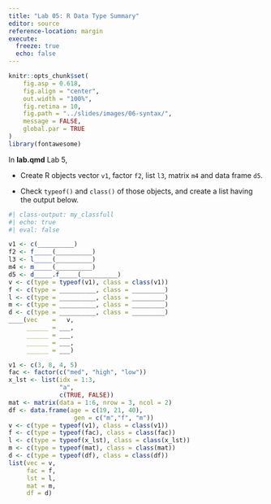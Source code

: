 ```yaml
---
title: "Lab 05: R Data Type Summary"
editor: source
reference-location: margin
execute:
  freeze: true
  echo: false
---
```


```r
knitr::opts_chunk$set(
    fig.asp = 0.618,
    fig.align = "center",
    out.width = "100%",
    fig.retina = 10,
    fig.path = "../slides/images/06-syntax/",
    message = FALSE,
    global.par = TRUE
)
library(fontawesome)
```

::: callout-note

:::

In **lab.qmd** Lab 5,

- Create R objects vector `v1`, factor `f2`, list `l3`, matrix `m4` and data frame `d5`.

- Check `typeof()` and `class()` of those objects, and create a list having the output below.


```r
#| class-output: my_classfull
#| echo: true
#| eval: false

v1 <- c(__________)
f2 <- f_____(__________)
l3 <- l_____(__________)
m4 <- m_____(__________)
d5 <- d_____.f_____(__________)
v <- c(type = typeof(v1), class = class(v1))
f <- c(type = __________, class = _________)
l <- c(type = __________, class = _________)
m <- c(type = __________, class = _________)
d <- c(type = __________, class = _________)
____(vec    =   v,
     ______ = ___,
     ______ = ___,
     ______ = ___,
     ______ = ___)
```

```r
v1 <- c(3, 8, 4, 5)
fac <- factor(c("med", "high", "low"))
x_lst <- list(idx = 1:3, 
              "a", 
              c(TRUE, FALSE))
mat <- matrix(data = 1:6, nrow = 3, ncol = 2)
df <- data.frame(age = c(19, 21, 40), 
                  gen = c("m","f", "m"))
v <- c(type = typeof(v1), class = class(v1))
f <- c(type = typeof(fac), class = class(fac))
l <- c(type = typeof(x_lst), class = class(x_lst))
m <- c(type = typeof(mat), class = class(mat))
d <- c(type = typeof(df), class = class(df))
list(vec = v,
     fac = f,
     lst = l,
     mat = m,
     df = d)
```
